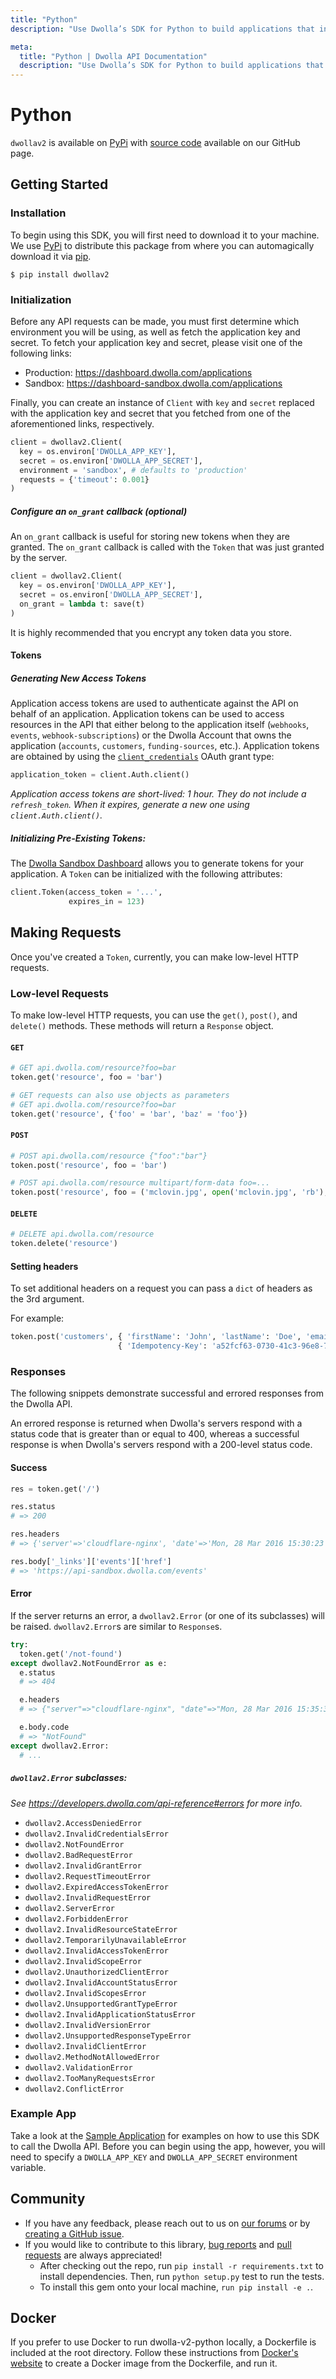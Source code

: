 ```yaml
---
title: "Python"
description: "Use Dwolla’s SDK for Python to build applications that interact with the Dwolla API to perform account-to-account payment functions."

meta:
  title: "Python | Dwolla API Documentation"
  description: "Use Dwolla’s SDK for Python to build applications that interact with the Dwolla API to perform account-to-account payment functions."
---
```


# Python

`dwollav2` is available on [PyPi](https://pypi.python.org/pypi/dwollav2) with
[source code](https://github.com/Dwolla/dwolla-v2-python) available on our GitHub page.

## Getting Started

### Installation

To begin using this SDK, you will first need to download it to your machine. We use [PyPi](https://pypi.python.org/pypi/dwollav2) to distribute this package from where you can automagically download it via [pip](https://pip.pypa.io/en/stable/installing/).

```shell
$ pip install dwollav2
```

### Initialization

Before any API requests can be made, you must first determine which environment you will be using, as well as fetch the application key and secret. To fetch your application key and secret, please visit one of the following links:

- Production: https://dashboard.dwolla.com/applications
- Sandbox: https://dashboard-sandbox.dwolla.com/applications

Finally, you can create an instance of `Client` with `key` and `secret` replaced with the application key and secret that you fetched from one of the aforementioned links, respectively.

```python
client = dwollav2.Client(
  key = os.environ['DWOLLA_APP_KEY'],
  secret = os.environ['DWOLLA_APP_SECRET'],
  environment = 'sandbox', # defaults to 'production'
  requests = {'timeout': 0.001}
)
```

##### Configure an `on_grant` callback (optional)

An `on_grant` callback is useful for storing new tokens when they are granted. The `on_grant`
callback is called with the `Token` that was just granted by the server.

```python
client = dwollav2.Client(
  key = os.environ['DWOLLA_APP_KEY'],
  secret = os.environ['DWOLLA_APP_SECRET'],
  on_grant = lambda t: save(t)
)
```

It is highly recommended that you encrypt any token data you store.

#### Tokens

##### Generating New Access Tokens

Application access tokens are used to authenticate against the API on behalf of an application. Application tokens can be used to access resources in the API that either belong to the application itself (`webhooks`, `events`, `webhook-subscriptions`) or the Dwolla Account that owns the application (`accounts`, `customers`, `funding-sources`, etc.). Application tokens are obtained by using the [`client_credentials`](https://tools.ietf.org/html/rfc6749#section-4.4) OAuth grant type:

```python
application_token = client.Auth.client()
```

_Application access tokens are short-lived: 1 hour. They do not include a `refresh_token`. When it expires, generate a new one using `client.Auth.client()`._

##### Initializing Pre-Existing Tokens:

The [Dwolla Sandbox Dashboard](https://dashboard-sandbox.dwolla.com/applications-legacy) allows you to generate tokens for your application. A `Token` can be initialized with the following attributes:

```python
client.Token(access_token = '...',
             expires_in = 123)
```

## Making Requests

Once you've created a `Token`, currently, you can make low-level HTTP requests.

### Low-level Requests

To make low-level HTTP requests, you can use the `get()`, `post()`, and `delete()` methods. These methods will return a `Response` object.

#### `GET`

```python
# GET api.dwolla.com/resource?foo=bar
token.get('resource', foo = 'bar')

# GET requests can also use objects as parameters
# GET api.dwolla.com/resource?foo=bar
token.get('resource', {'foo' = 'bar', 'baz' = 'foo'})
```

#### `POST`

```python
# POST api.dwolla.com/resource {"foo":"bar"}
token.post('resource', foo = 'bar')

# POST api.dwolla.com/resource multipart/form-data foo=...
token.post('resource', foo = ('mclovin.jpg', open('mclovin.jpg', 'rb'), 'image/jpeg'))
```

#### `DELETE`

```python
# DELETE api.dwolla.com/resource
token.delete('resource')
```

#### Setting headers

To set additional headers on a request you can pass a `dict` of headers as the 3rd argument.

For example:

```python
token.post('customers', { 'firstName': 'John', 'lastName': 'Doe', 'email': 'jd@doe.com' },
                        { 'Idempotency-Key': 'a52fcf63-0730-41c3-96e8-7147b5d1fb01' })
```

### Responses

The following snippets demonstrate successful and errored responses from the Dwolla API.

An errored response is returned when Dwolla's servers respond with a status code that is greater than or equal to 400, whereas a successful response is when Dwolla's servers respond with a 200-level status code.

#### Success

```python
res = token.get('/')

res.status
# => 200

res.headers
# => {'server'=>'cloudflare-nginx', 'date'=>'Mon, 28 Mar 2016 15:30:23 GMT', 'content-type'=>'application/vnd.dwolla.v1.hal+json; charset=UTF-8', 'content-length'=>'150', 'connection'=>'close', 'set-cookie'=>'__cfduid=d9dcd0f586c166d36cbd45b992bdaa11b1459179023; expires=Tue, 28-Mar-17 15:30:23 GMT; path=/; domain=.dwolla.com; HttpOnly', 'x-request-id'=>'69a4e612-5dae-4c52-a6a0-2f921e34a88a', 'cf-ray'=>'28ac1f81875941e3-MSP'}

res.body['_links']['events']['href']
# => 'https://api-sandbox.dwolla.com/events'
```

#### Error

If the server returns an error, a `dwollav2.Error` (or one of its subclasses) will be raised.
`dwollav2.Error`s are similar to `Response`s.

```python
try:
  token.get('/not-found')
except dwollav2.NotFoundError as e:
  e.status
  # => 404

  e.headers
  # => {"server"=>"cloudflare-nginx", "date"=>"Mon, 28 Mar 2016 15:35:32 GMT", "content-type"=>"application/vnd.dwolla.v1.hal+json; profile=\"http://nocarrier.co.uk/profiles/vnd.error/\"; charset=UTF-8", "content-length"=>"69", "connection"=>"close", "set-cookie"=>"__cfduid=da1478bfdf3e56275cd8a6a741866ccce1459179332; expires=Tue, 28-Mar-17 15:35:32 GMT; path=/; domain=.dwolla.com; HttpOnly", "access-control-allow-origin"=>"*", "x-request-id"=>"667fca74-b53d-43db-bddd-50426a011881", "cf-ray"=>"28ac270abca64207-MSP"}

  e.body.code
  # => "NotFound"
except dwollav2.Error:
  # ...
```

##### `dwollav2.Error` subclasses:

_See https://developers.dwolla.com/api-reference#errors for more info._

- `dwollav2.AccessDeniedError`
- `dwollav2.InvalidCredentialsError`
- `dwollav2.NotFoundError`
- `dwollav2.BadRequestError`
- `dwollav2.InvalidGrantError`
- `dwollav2.RequestTimeoutError`
- `dwollav2.ExpiredAccessTokenError`
- `dwollav2.InvalidRequestError`
- `dwollav2.ServerError`
- `dwollav2.ForbiddenError`
- `dwollav2.InvalidResourceStateError`
- `dwollav2.TemporarilyUnavailableError`
- `dwollav2.InvalidAccessTokenError`
- `dwollav2.InvalidScopeError`
- `dwollav2.UnauthorizedClientError`
- `dwollav2.InvalidAccountStatusError`
- `dwollav2.InvalidScopesError`
- `dwollav2.UnsupportedGrantTypeError`
- `dwollav2.InvalidApplicationStatusError`
- `dwollav2.InvalidVersionError`
- `dwollav2.UnsupportedResponseTypeError`
- `dwollav2.InvalidClientError`
- `dwollav2.MethodNotAllowedError`
- `dwollav2.ValidationError`
- `dwollav2.TooManyRequestsError`
- `dwollav2.ConflictError`

### Example App

Take a look at the
[Sample Application](https://github.com/Dwolla/dwolla-v2-python/tree/main/sample_app) for examples
on how to use this SDK to call the Dwolla API. Before you can begin using the app, however,
you will need to specify a `DWOLLA_APP_KEY` and `DWOLLA_APP_SECRET` environment variable.

## Community

- If you have any feedback, please reach out to us on [our forums](https://discuss.dwolla.com/) or by [creating a GitHub issue](https://github.com/Dwolla/dwolla-v2-python/issues/new).
- If you would like to contribute to this library, [bug reports](https://github.com/Dwolla/dwolla-v2-python/issues) and [pull requests](https://github.com/Dwolla/dwolla-v2-python/pulls) are always appreciated!
  - After checking out the repo, run `pip install -r requirements.txt` to install dependencies. Then, run `python setup.py` test to run the tests.
  - To install this gem onto your local machine, `run pip install -e .`.

## Docker

If you prefer to use Docker to run dwolla-v2-python locally, a Dockerfile is included at the root directory.
Follow these instructions from [Docker's website](https://docs.docker.com/build/hellobuild/) to create a Docker image from the Dockerfile, and run it.
